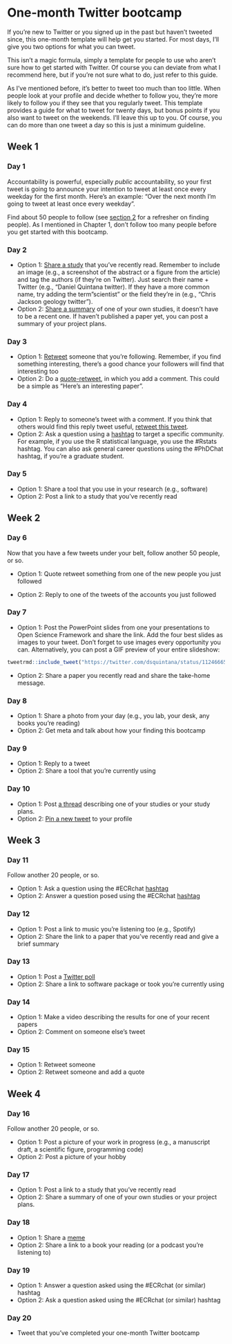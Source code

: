 # One-month Twitter bootcamp

If you're new to Twitter or you signed up in the past but haven't tweeted since, this one-month template will help get you started. For most days, I'll give you two options for what you can tweet. 

This isn't a magic formula, simply a template for people to use who aren't sure how to get started with Twitter. Of course you can deviate from what I recommend here, but if you're not sure what to do, just refer to this guide.

As I've mentioned before, it's better to tweet too much than too little. When people look at your profile and decide whether to follow you, they're more likely to follow you if they see that you regularly tweet. This template provides a guide for what to tweet for twenty days, but bonus points if you also want to tweet on the weekends. I'll leave this up to you. Of course, you can do more than one tweet a day so this is just a minimum guideline.

## Week 1 {.unnumbered}

### Day 1 {.unnumbered}

Accountability is powerful, especially *public* accountability, so your first tweet is going to announce your intention to tweet at least once every weekday for the first month. Here's an example: "Over the next month I'm going to tweet at least once every weekday".

Find about 50 people to follow (see [section 2](#beginner) for a refresher on finding people). As I mentioned in Chapter 1, don't follow too many people before you get started with this bootcamp. 

### Day 2 {.unnumbered}

- Option 1: [Share a study](#composing) that you've recently read. Remember to include an image (e.g., a screenshot of the abstract or a figure from the article) and tag the authors (if they're on Twitter). Just search their name + Twitter (e.g., "Daniel Quintana twitter). If they have a more common name, try adding the term "scientist" or the field they're in (e.g., "Chris Jackson geology twitter").
- Option 2: [Share a summary](#composing) of one of your own studies, it doesn't have to be a recent one. If haven't published a paper yet, you can post a summary of your project plans.

### Day 3 {.unnumbered}

- Option 1: [Retweet](#beginner) someone that you're following. Remember, if you find something interesting, there's a good chance your followers will find that interesting too
- Option 2: Do a [quote-retweet](#beginner), in which you add a comment. This could be a simple as "Here's an interesting paper".

### Day 4 {.unnumbered}

- Option 1: Reply to someone's tweet with a comment. If you think that others would find this reply tweet useful, [retweet this tweet](#advanced).
- Option 2: Ask a question using a [hashtag](#intermediate) to target a specific community. For example, if you use the R statistical language, you use the #Rstats hashtag. You can also ask general career questions using the #PhDChat hashtag, if you're a graduate student. 

### Day 5 {.unnumbered}

- Option 1: Share a tool that you use in your research (e.g., software)
- Option 2: Post a link to a study that you've recently read

## Week 2 {.unnumbered}

### Day 6 {.unnumbered}

Now that you have a few tweets under your belt, follow another 50 people, or so.

- Option 1: Quote retweet something from one of the new people you just followed

- Option 2: Reply to one of the tweets of the accounts you just followed

### Day 7 {.unnumbered}

- Option 1: Post the PowerPoint slides from one your presentations to Open Science Framework and share the link. Add the four best slides as images to your tweet. Don't forget to use images every opportunity you can. Alternatively, you can post a GIF preview of your entire slideshow:


```r
tweetrmd::include_tweet("https://twitter.com/dsquintana/status/1124666523094745088")
```

- Option 2: Share a paper you recently read and share the take-home message.

### Day 8 {.unnumbered}

- Option 1: Share a photo from your day (e.g., you lab, your desk, any books you're reading)
- Option 2: Get meta and talk about how your finding this bootcamp

### Day 9 {.unnumbered}

- Option 1: Reply to a tweet 
- Option 2: Share a tool that you're currently using

### Day 10 {.unnumbered}

- Option 1: Post [a thread](#advanced) describing one of your studies or your study plans. 
- Option 2: [Pin a new tweet](#intermediate) to your profile

## Week 3 {.unnumbered}

### Day 11 {.unnumbered}

Follow another 20 people, or so.

- Option 1: Ask a question using the #ECRchat [hashtag](#intermediate) 
- Option 2: Answer a question posed using the #ECRchat [hashtag](#intermediate)

### Day 12 {.unnumbered}

- Option 1: Post a link to music you're listening too (e.g., Spotify)
- Option 2: Share the link to a paper that you've recently read and give a brief summary

### Day 13 {.unnumbered}

- Option 1: Post a [Twitter poll](#intermediate) 
- Option 2: Share a link to software package or took you're currently using

### Day 14 {.unnumbered}

- Option 1: Make a video describing the results for one of your recent papers
- Option 2: Comment on someone else's tweet

### Day 15 {.unnumbered}

- Option 1: Retweet someone
- Option 2: Retweet someone and add a quote

## Week 4 {.unnumbered}

### Day 16 {.unnumbered}

Follow another 20 people, or so.

- Option 1: Post a picture of your work in progress (e.g., a manuscript draft, a scientific figure, programming code)
- Option 2: Post a picture of your hobby

### Day 17 {.unnumbered}

- Option 1: Post a link to a study that you've recently read
- Option 2: Share a summary of one of your own studies or your project plans.

### Day 18 {.unnumbered}

- Option 1: Share a [meme](#composing)
- Option 2: Share a link to a book your reading (or a podcast you're listening to)

### Day 19 {.unnumbered}

- Option 1: Answer a question asked using the #ECRchat (or similar) hashtag
- Option 2: Ask a question asked using the #ECRchat (or similar) hashtag

### Day 20 {.unnumbered}

- Tweet that you've completed your one-month Twitter bootcamp

